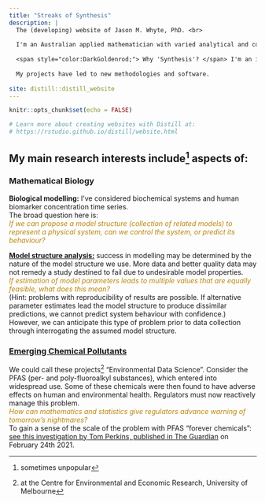 ```yaml
---
title: "Streaks of Synthesis"
description: |
  The (developing) website of Jason M. Whyte, PhD. <br> 
  
  I'm an Australian applied mathematician with varied analytical and computational interests, driven by applications.^[I also quite like footnotes.] <br>
  
  <span style="color:DarkGoldenrod;"> Why 'Synthesis'? </span> I'm an inter-disciplinary researcher, always on the look out for good ideas from other fields. <br> 
  
  My projects have led to new methodologies and software. 
  
site: distill::distill_website
---
```


```r
knitr::opts_chunk$set(echo = FALSE)

# Learn more about creating websites with Distill at:
# https://rstudio.github.io/distill/website.html

```

<!-- # I broadly divide my interdisciplinary interests into three areas. -->
  
<!-- # <span style="color:blue;">"Environmental Data Science":</span> In recent work^[Centre for Environmental and Economic Research, University of Melbourne] I've considered the emergence of chemicals adversely affecting humans or the environment. I've used web-scraping, text mining, dynamic networks, and time series analysis in attempting to anticipate such emergence. -->
  
<!-- # <span style="color:blue;">"Health and Statistics:"</span> Modelling to understand disease progression. -->

## My main research interests include^[sometimes unpopular] aspects of: <br>
 
### Mathematical Biology

**Biological modelling:** I've considered biochemical systems and human biomarker concentration time series.<br>
The broad question here is: <br>
<span style="color: DarkGoldenrod;"> _Ιf we can propose a model structure (collection of related models) to represent a physical system, can we control the system, or predict its behaviour?_ </span>

[**Model structure analysis:**](http://127.0.0.1:40279/rmd_output/4/MathBio.html#structural-global-identifiability-sgi-problems) success in modelling may be determined by the nature of the model structure we use. More data and better quality data may not remedy a study destined to fail due to undesirable model properties. <br>
<span style="color: DarkGoldenrod;"> _If estimation of model parameters leads to multiple values that are equally feasible, what does this mean?_ </span>  <br>
(Hint: problems with reproducibility of results are possible. If alternative parameter estimates lead the model structure to produce dissimilar predictions, we cannot predict system behaviour with confidence.)
However, we can anticipate this type of problem prior to data collection through interrogating the assumed model structure.

### [Emerging Chemical Pollutants](http://127.0.0.1:40279/rmd_output/4/EmergingChems.html)
We could call these projects^[at the Centre for Environmental and Economic Research, University of Melbourne] "Environmental Data Science". Consider the PFAS (per- and poly-fluoroalkyl substances), which entered into widespread use. Some of these chemicals were then found to have adverse effects on human and environmental health. Regulators must now reactively manage this problem. <br>
<span style="color: DarkGoldenrod;"> _How can mathematics and statistics give regulators advance warning of tomorrow's nightmares?_ </span> <br>
To gain a sense of the scale of the problem with PFAS "forever chemicals": [see this investigation by Tom Perkins, published in The Guardian](https://www.theguardian.com/us-news/2021/feb/23/pfas-testing-forever-chemicals-household-water-cat) on February 24th 2021.

  
